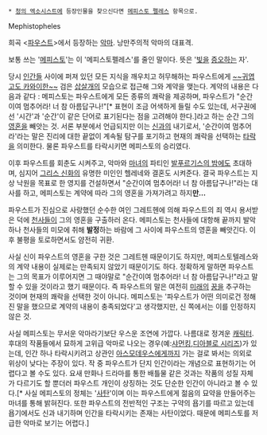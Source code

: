  * [[청의 엑소시스트]]에 등장인물을 찾으신다면 [[메피스토 펠레스]] 항목으로.

Mephistopheles

희곡 <[[파우스트]]>에서 등장하는 [[악마]]. 낭만주의적 악마의 대표격.

보통 쓰는 '[[메피스토]]'는 이 '메피스토펠레스'를 줄인 말이다. 뜻은 '[[빛]]을 [[증오]]하는 자'.

당시 [[인간]]들 사이에 퍼져 있던 모든 지식을 깨우치고 허무해하는 파우스트에게 [[큐베|~~귀엽고도 카와이한~~]] 검은 [[삽살개]]의 모습으로 접근해 그와 계약을 맺는다. 계약의 내용은 다음과 같다 : 메피스토는 파우스트에게 모든 종류의 쾌락을 제공하며, 파우스트가 "순간이여 멈추어라! 너 참 아름답구나!"[* 표현이 조금 어색하게 들릴 수도 있는데, 서구권에선 '시간'과 '순간'이 같은 단어로 표기된다는 점을 고려해야 한다.]라고 하는 순간 그의 [[영혼]]을 빼앗는 것. 서론 부분에서 언급되지만 이는 [[神|신]]과의 내기로서, '순간이여 멈추어라'라는 말은 진리에 대한 끝없이 계속될 탐구를 포기하고 현재의 쾌락을 선택하는 [[타락]]을 의미한다. 물론 파우스트를 타락시키면 메피스토의 승리였다.

이후 파우스트를 회춘도 시켜주고, 악마와 [[마녀]]의 파티인 [[발푸르기스의 밤]]에도 초대하며, 심지어 [[그리스 신화]]의 유명한 미인인 헬레네와 결혼도 시켜준다. 결국 파우스트는 지상 낙원을 목표로 한 영지를 건설하면서 "순간이여 멈추어라! 너 참 아름답구나!"라는 대사를 하고, 메피스토는 계약에 따라 그의 영혼을 가져가려고 하지'''만...'''

파우스트가 진심으로 사랑했던 순수한 여인 그레트헨에 의해 파우스트의 죄 역시 용서받은 덕에 [[천사]]들이 그의 영혼을 구출하러 온다. 메피스토는 천사들에 대항해 끝까지 발악하나 천사들의 미모에 취해 '''발정'''하는 바람에 그 사이에 파우스트의 영혼을 빼앗긴다. 이후 불평을 토로하면서도 얌전히 귀환.

사실 신이 파우스트의 영혼을 구한 것은 그레트헨 때문이기도 하지만, 메피스토텔레스와의 계약 내용이 실제로는 만족되지 않았기 때문이기도 하다. 정확하게 말하면 파우스트는 그의 목표가 이루어지면 그 때야말로 "순간이여 멈추어라! 너 참 아름답구나!"라고 말할 수 있을 것이라고 했기 때문이다. 즉 파우스트의 말은 여전히 [[미래]]의 [[꿈]]을 추구하는 것이며 현재의 쾌락을 선택한 것이 아니다. 메피스토는 '파우스트가 어떤 의미로건 정해진 말을 했으므로 계약의 내용이 충족되었다'고 생각했지만, 신 쪽에서는 이를 인정하지 않은 것.

사실 메피스토는 무서운 악마라기보단 우스운 조연에 가깝다. 나름대로 정겨운 [[캐릭터]]. 후대의 작품들에서 묘하게 고위급 악마로 나오는 경우(예:[[샤먼킹]],[[디아블로 시리즈]])가 있는데, 인간 하나 타락시키려고 상관인 [[아스모데우스]]에게까지 가는 걸로 봐서는 의외로 위상이 낮다는 주장이 있다. 작 중 파우스트가 단지 인간이라는 개념으로 표현하기는 어렵다고 볼 수도 있다. 요새 만화나 드라마를 통한 배틀물 같은 것과는 작품의 성질 자체가 다르기도 할 뿐더러 파우스트 개인이 상징하는 것도 단순한 인간이 아니라고 볼 수 있다.[* 사실 메피스토의 정체는 '[[사탄]]'이며 이는 파우스트에게 젊음의 묘약을 만들어주는 마녀를 통해 밝혀진다. 또한 파우스트의 전반적인 구조는 구약의 욥기를 따르고 있는데 욥기에서도 신과 내기하며 인간을 타락시키는 존재는 사탄이었다. 때문에 메피스토를 저급한 악마로 보기는 어렵다.]
